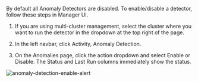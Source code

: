 By default all Anomaly Detectors are disabled. To enable/disable a detector, follow these steps in Manager UI. 

1. If you are using multi-cluster management, select the cluster where you want to run the detector in the dropdown at the top right of the page. 

1. In the left navbar, click Activity, Anomaly Detection.

1. On the Anomalies page, click the action dropdown and select Enable or Disable. 
   The Status and Last Run columns immediately show the status.
  
  ![anomaly-detection-enable-alert]({{site.baseurl}}/images/anomaly-detection-enable-alert.png)
